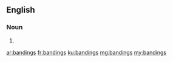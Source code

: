==English==

===Noun===
{{head|en|noun plural form}}

# {{plural of|banding|lang=en}}

[[ar:bandings]]
[[fr:bandings]]
[[ku:bandings]]
[[mg:bandings]]
[[my:bandings]]